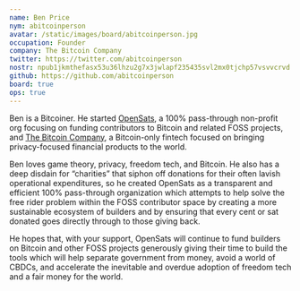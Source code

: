 ```yaml
---
name: Ben Price
nym: abitcoinperson
avatar: /static/images/board/abitcoinperson.jpg
occupation: Founder
company: The Bitcoin Company
twitter: https://twitter.com/abitcoinperson
nostr: npub1jkmthefasx53u36lhzu2g7x3jwlapf235435svl2mx0tjchp57vsvvcrvd
github: https://github.com/abitcoinperson
board: true
ops: true
---
```


Ben is a Bitcoiner. He started [OpenSats](https://opensats.org/), a 100%
pass-through non-profit org focusing on funding contributors to Bitcoin and
related FOSS projects, and [The Bitcoin Company](https://thebitcoincompany.com),
a Bitcoin-only fintech focused on bringing privacy-focused financial products to
the world.

Ben loves game theory, privacy, freedom tech, and Bitcoin. He also has a deep
disdain for “charities” that siphon off donations for their often lavish
operational expenditures, so he created OpenSats as a transparent and efficient
100% pass-through organization which attempts to help solve the free rider
problem within the FOSS contributor space by creating a more sustainable
ecosystem of builders and by ensuring that every cent or sat donated goes
directly through to those giving back.

He hopes that, with your support, OpenSats will continue to fund builders on
Bitcoin and other FOSS projects generously giving their time to build the tools
which will help separate government from money, avoid a world of CBDCs, and
accelerate the inevitable and overdue adoption of freedom tech and a fair money
for the world.

